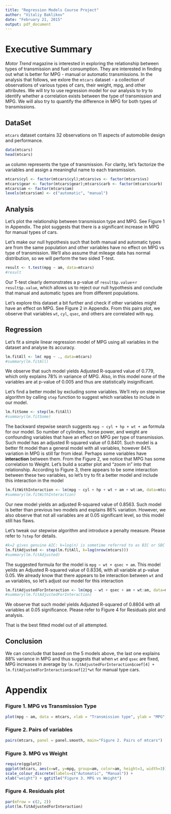 ```yaml
---
title: "Regression Models Course Project"
author: "Vitaliy Baklikov"
date: "February 21, 2015"
output: pdf_document
---
```


# Executive Summary

*Motor Trend* magazine is interested in exploring the relationship between types of transmission and fuel consumption. They are interested in finding out what is better for MPG - manual or automatic transmissions. In the analysis that follows, we exlore the `mtcars` dataset - a collection of observations of various types of cars, their weight, mpg, and other attributes. We will try to use regression model for our analysis to try to identify whether a correlation exists between the type of transmission and MPG. We will also try to quantify the difference in MPG for both types of transmissions.

## DataSet

`mtcars` dataset contains 32 observations on 11 aspects of automobile design and performance.
```r
data(mtcars)
head(mtcars)
```

`am` column represents the type of transmission. For clarity, let's factorize the variables and assign a meaningful name to each transmission. 

```r
mtcars$cyl <- factor(mtcars$cyl);mtcars$vs <- factor(mtcars$vs)
mtcars$gear <- factor(mtcars$gear);mtcars$carb <- factor(mtcars$carb)
mtcars$am <- factor(mtcars$am)
levels(mtcars$am) <- c("automatic", "manual")
```

## Analysis

Let's plot the relationship between transmission type and MPG. See Figure 1 in Appendix. The plot suggests that there is a significant increase in MPG for manual types of cars.

Let's make our null hypothesis such that both manual and automatic types are from the same population and other variables have no effect on MPG vs type of transmission. We'll also assume that mileage data has normal distribution, so we will perform the two sided T-test.

```r
result <- t.test(mpg ~ am, data=mtcars)
#result
```

Our T-test clearly demonstrates a p-value of `result$p.value`=`r result$p.value`, which allows us to reject our null hypothesis and conclude that manual and automatic types are from different populations.

Let's explore this dataset a bit further and check if other variables might have an effect on MPG. See Figure 2 in Appendix. From this pairs plot, we observe that variables `wt`, `cyl`, `qsec`, and others are correlated with `mpg`.

## Regression

Let's fit a simple linear regression model of MPG using all variables in the dataset and analyse its accuracy.

```r
lm.fitAll <- lm( mpg ~ ., data=mtcars)
#summary(lm.fitAll)
```
We observe that such model yields Adjusted R-squared value of 0.779, which only explains 78% in variance of MPG. Also, in this model none of the variables are at p-value of 0.005 and thus are statistically insignificant. 

Let's find a better model by excluding some variables. We'll rely on stepwise algorithm by calling `step` function to suggest which variables to include in our model.

```r
lm.fitSome <- step(lm.fitAll)
#summary(lm.fitSome)
```

The backward stepwise search suggests `mpg ~ cyl + hp + wt + am` formula for our model. So number of cylinders, horse power, and weight are confounding variables that have an effect on MPG per type of transmission. Such model has an adjusted R-squared value of 0.8401. Such model is a better fit model than a general model with all variables, however 84% variation in MPG is still far from ideal. Perhaps some variables have **interaction** between them. 
From the Figure 2, we notice that MPG has some correlation to Weight. Let's build a scatter plot and "zoom in" into that relationship. According to Figure 3, there appears to be some interaction between these two variables, so let's try to fit a better model and include this interaction in the model

```r
lm.fitWithInteraction <- lm(mpg ~ cyl + hp + wt + am + wt:am, data=mtcars)
#summary(lm.fitWithInteraction)
```

Our new model yields an adjusted R-squared value of 0.8563. Such model is better than previous two models and explains 86% variation. However, we also observe that not all variables are at 0.05 significant level, so this model still has flaws.

Let's tweak our stepwise algorithm and introduce a penalty measure. Please refer to `?step` for details.

```r
#k=2 gives genuine AIC: k=log(n) is sometime referred to as BIC or SBC
lm.fitAdjusted <- step(lm.fitAll, k=log(nrow(mtcars)))
#summary(lm.fitAdjusted)
```

The suggested formula for the model is `mpg ~ wt + qsec + am`. This model yeilds an Adjusted R-squared value of 0.8336, with all variable at p-value 0.05. We already know that there appears to be interaction between `wt` and `am` variables, so let's adjust our model for this interaction

```r
lm.fitAdjustedForInteraction <- lm(mpg ~ wt + qsec + am + wt:am, data=mtcars)
#summary(lm.fitAdjustedForInteraction)
```

We observe that such model yields Adjusted R-squared of 0.8804 with all variables at 0.05 significance. Please refer to Figure 4 for Residuals plot and analysis.

That is the best fitted model out of all attempted.

## Conclusion

We can conclude that based on the 5 models above, the last one explains 88% variance in MPG and thus suggests that when `wt` and `qsec` are fixed, MPG increases in average by `lm.fitAdjustedForInteraction$coef[4] + lm.fitAdjustedForInteraction$coef[2]*wt` for manual type cars.

# Appendix

### Figure 1. MPG vs Transmission Type
```r
plot(mpg ~ am, data = mtcars, xlab = "Transmission type", ylab = "MPG",main = "Figure 1. MPG vs Transmission type")
```

### Figure 2. Pairs of variables
```r
pairs(mtcars, panel = panel.smooth, main="Figure 2. Pairs of mtcars")
```

### Figure 3. MPG vs Weight
```r
require(ggplot2)
ggplot(mtcars, aes(x=wt, y=mpg, group=am, color=am, height=3, width=3)) + geom_point() +  
scale_colour_discrete(labels=c("Automatic", "Manual")) + 
xlab("weight") + ggtitle("Figure 3. MPG vs Weight")
```

### Figure 4. Residuals plot
```r
par(mfrow = c(2, 2))
plot(lm.fitAdjustedForInteraction)
```